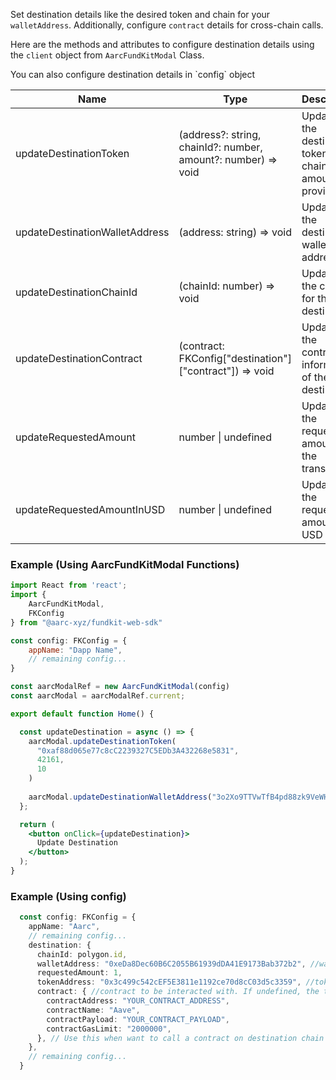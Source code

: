 Set destination details like the desired token and chain for your `walletAddress`. Additionally, configure `contract` details for cross-chain calls.

Here are the methods and attributes to configure destination details using the `client` object from `AarcFundKitModal` Class.

<Info>
You can also configure destination details in `config` object
</Info>

<table><thead><tr><th width="290">Name</th><th>Type</th><th>Description</th></tr></thead><tbody><tr><td>updateDestinationToken</td><td>(address?: string, chainId?: number, amount?: number) => void</td><td>Updates the destination token, chainId and amount if provided</td></tr><tr><td>updateDestinationWalletAddress</td><td>(address: string) => void</td><td>Updates the destination wallet address</td></tr><tr><td>updateDestinationChainId</td><td>(chainId: number) => void</td><td>Updates the chain ID for the destination</td></tr><tr><td>updateDestinationContract</td><td>(contract: FKConfig["destination"]["contract"]) => void</td><td>Updates the contract information of the destination</td></tr><tr><td>updateRequestedAmount</td><td>number | undefined</td><td>Updates the requested amount for the transaction</td></tr><tr><td>updateRequestedAmountInUSD</td><td>number | undefined</td><td>Updates the requested amount in USD</td></tr></tbody></table>

### Example (Using AarcFundKitModal Functions)

```jsx
import React from 'react';
import {
    AarcFundKitModal,
    FKConfig
} from "@aarc-xyz/fundkit-web-sdk"

const config: FKConfig = {
    appName: "Dapp Name",
    // remaining config...
}

const aarcModalRef = new AarcFundKitModal(config)
const aarcModal = aarcModalRef.current;

export default function Home() {

  const updateDestination = async () => {
    aarcModal.updateDestinationToken(
      "0xaf88d065e77c8cC2239327C5EDb3A432268e5831",
      42161,
      10
    )
    
    aarcModal.updateDestinationWalletAddress("3o2Xo9TTVwTfB4pd88zk9VeWHd416nqR8jxxeC9cxmiE")
  };

  return (
    <button onClick={updateDestination}>
      Update Destination
    </button>
  );
}
```

### Example (Using config)

```typescript
  const config: FKConfig = {
    appName: "Aarc",
    // remaining config...
    destination: {
      chainId: polygon.id,
      walletAddress: "0xeDa8Dec60B6C2055B61939dDA41E9173Bab372b2", //wallet address of the destination
      requestedAmount: 1,
      tokenAddress: "0x3c499c542cEF5E3811e1192ce70d8cC03d5c3359", //token to be transferred. If undefined, the user will be prompted to select a token
      contract: { //contract to be interacted with. If undefined, the transaction will be a simple transfer
        contractAddress: "YOUR_CONTRACT_ADDRESS",
        contractName: "Aave",
        contractPayload: "YOUR_CONTRACT_PAYLOAD",
        contractGasLimit: "2000000",
      }, // Use this when want to call a contract on destination chain
    },
    // remaining config... 
  }
```
